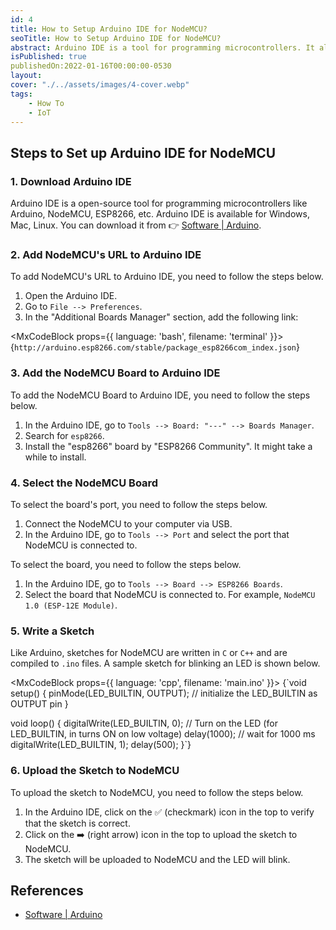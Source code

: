 ```yaml
---
id: 4
title: How to Setup Arduino IDE for NodeMCU?
seoTitle: How to Setup Arduino IDE for NodeMCU?
abstract: Arduino IDE is a tool for programming microcontrollers. It also can be used to program other devices like ESP8266 (NodeMCU), ESP32, etc.
isPublished: true
publishedOn:2022-01-16T00:00:00-0530
layout:
cover: "./../assets/images/4-cover.webp"
tags:
    - How To
    - IoT
---
```


## Steps to Set up Arduino IDE for NodeMCU

### 1. Download Arduino IDE

Arduino IDE is a open-source tool for programming microcontrollers like Arduino, NodeMCU, ESP8266, etc. Arduino IDE is available for Windows, Mac, Linux. You can download it from 👉 [Software | Arduino](https://www.arduino.cc/en/software).

<MxImage
  alt="Arduino IDE Download Page"
  src="./../assets/images/4-arduino-ide-download-page.png"
  orientation="horizontal"
  size="full"
/>

### 2. Add NodeMCU's URL to Arduino IDE

To add NodeMCU's URL to Arduino IDE, you need to follow the steps below.

1. Open the Arduino IDE.
2. Go to `File --> Preferences`.
3. In the "Additional Boards Manager" section, add the following link:

<MxCodeBlock props={{ language: 'bash', filename: 'terminal' }}>
  {`http://arduino.esp8266.com/stable/package_esp8266com_index.json`}
</MxCodeBlock>

<MxImage
  alt="Arduino IDE Preferences Page"
  src="./../assets/images/4-arduino-ide-preferences.jpg"
  orientation="horizontal"
  size="full"
/>

### 3. Add the NodeMCU Board to Arduino IDE

To add the NodeMCU Board to Arduino IDE, you need to follow the steps below.

1. In the Arduino IDE, go to `Tools --> Board: "---" --> Boards Manager`.
2. Search for `esp8266`.
3. Install the "esp8266" board by "ESP8266 Community". It might take a while to install.

<MxImage
  alt="Boards Manager Page"
  src="./../assets/images/4-boards-manager.jpg"
  orientation="horizontal"
  size="full"
/>

### 4. Select the NodeMCU Board

To select the board's port, you need to follow the steps below.

1. Connect the NodeMCU to your computer via USB.
2. In the Arduino IDE, go to `Tools --> Port` and select the port that NodeMCU is connected to.

To select the board, you need to follow the steps below.

1. In the Arduino IDE, go to `Tools --> Board --> ESP8266 Boards`.
2. Select the board that NodeMCU is connected to. For example, `NodeMCU 1.0 (ESP-12E Module)`.

<MxImage
  alt="Select Board"
  src="./../assets/images/4-select-board.jpg"
  orientation="horizontal"
  size="full"
/>

### 5. Write a Sketch

Like Arduino, sketches for NodeMCU are written in `C` or `C++` and are compiled to `.ino` files. A sample sketch for blinking an LED is shown below.

<MxCodeBlock props={{ language: 'cpp', filename: 'main.ino' }}>
  {`void setup() {
 pinMode(LED_BUILTIN, OUTPUT); // initialize the LED_BUILTIN as OUTPUT pin
}

void loop() {
 digitalWrite(LED_BUILTIN, 0); // Turn on the LED (for LED_BUILTIN, in turns ON on low voltage)
    delay(1000); // wait for 1000 ms
    digitalWrite(LED_BUILTIN, 1);
    delay(500);
}`}
</MxCodeBlock>

### 6. Upload the Sketch to NodeMCU

To upload the sketch to NodeMCU, you need to follow the steps below.

1. In the Arduino IDE, click on the ✅ (checkmark) icon in the top to verify that the sketch is correct.
2. Click on the ➡️ (right arrow) icon in the top to upload the sketch to NodeMCU.
3. The sketch will be uploaded to NodeMCU and the LED will blink.

## References

- [Software | Arduino](https://www.arduino.cc/en/software)
